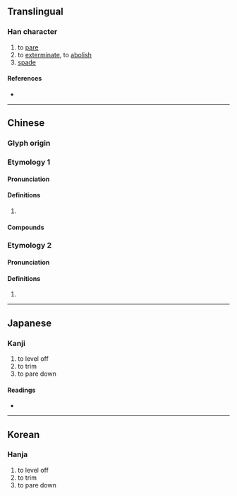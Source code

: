{{also|刬}}
{{character info}}
==Translingual==

===Han character===
{{Han char|rn=18|rad=刀|as=08|sn=10|four=|canj=IILN|ids=⿰戔刂}}

# to [[pare]]
# to [[exterminate]], to [[abolish]]
# [[spade]]

====References====
* {{Han ref|kx=0141.050|dkj=02036|dj=0320.120|hdz=10343.190|uh=5257|ud=21079}}

----

==Chinese==
{{zh-forms|s=刬}}

===Glyph origin===
{{Han etym}}

===Etymology 1===

====Pronunciation====
{{zh-pron
|m=chǎn
|c=caan2
|mc=y
|oc=y
|cat=v
}}

====Definitions====
{{zh-hanzi}}

# {{zh-alt-form|鏟|to [[root]] up; to [[level]] off; to [[raze]]; to [[destroy]]; to [[abolish]]; to [[exterminate]]}}

====Compounds====
{{zh-der|剗刷|剗削|剗卻|剗地|剗子箭|剗惡除奸|剗新|剗滅|剗草除根|剗著|剗襪|剗跡|剗除|剗革|剗馬}}

===Etymology 2===
{{rfe|zh}}

====Pronunciation====
{{zh-pron
|m=chàn
|cat=
}}

====Definitions====
{{zh-hanzi}}

# {{zh-only|一剗}}

----

==Japanese==

===Kanji===
{{ja-kanji|grade=|rs=刀08}}

# to level off
# to trim
# to pare down

====Readings====
* {{ja-readings|on=[[さん]] (san), [[せん]] (sen)|kun=[[けずる]] (kezuru), [[たいらにする]] (tairanisuru)}}

----

==Korean==

===Hanja===
{{ko-hanja|hangeul=잔|rv=jan|mr=chan}}

# to level off
# to trim
# to pare down